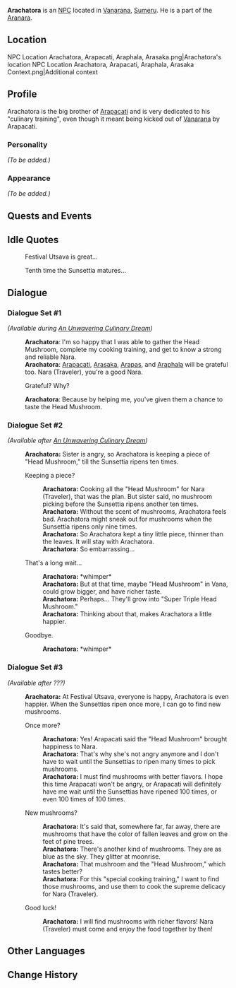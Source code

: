 {{Meta
|missing_NPC_profile  = yes
}}
{{Character Infobox
|type             = NPC
|image            = NPC Arachatora.png
|region           = Sumeru
|affiliation      = Aranara
|title            = 

|ancestry         = <!-- Clan/family -->
|father           = 
|mother           = 
|spouse           = 
|sibling          = Arasaka
|siblingNote      = brother
|sibling2         = Araphala
|siblingNote2     = brother
|sibling3         = Arapas
|siblingNote3     = brother
|sibling4         = Arapacati
|siblingNote4     = sister
|child            = 
|relative         = 

|dialoguereward   = 
}}
'''Arachatora''' is an [[NPC]] located in [[Vanarana]], [[Sumeru]]. He is a part of the [[Aranara]].

==Location==
<gallery>
NPC Location Arachatora, Arapacati, Araphala, Arasaka.png|Arachatora's location
NPC Location Arachatora, Arapacati, Araphala, Arasaka Context.png|Additional context
</gallery>

==Profile==
Arachatora is the big brother of [[Arapacati]] and is very dedicated to his "culinary training", even though it meant being kicked out of [[Vanarana]] by Arapacati.

===Personality===
''(To be added.)''

===Appearance===
''(To be added.)''

==Quests and Events==
{{Quests and Events}}

==Idle Quotes==
{{Dialogue start}}
: {{DIcon|Idle}} Festival Utsava is great...
: {{DIcon|Idle}} Tenth time the Sunsettia matures...
{{Dialogue end}}

==Dialogue==
===Dialogue Set #1===
''(Available during [[An Unwavering Culinary Dream]])''
{{Dialogue start}}
:'''Arachatora''': I'm so happy that I was able to gather the Head Mushroom, complete my cooking training, and get to know a strong and reliable Nara.
:'''Arachatora''': [[Arapacati]], [[Arasaka]], [[Arapas]], and [[Araphala]] will be grateful too. Nara (Traveler), you're a good Nara.
:{{DIcon}} Grateful? Why?
:'''Arachatora''': Because by helping me, you've given them a chance to taste the Head Mushroom.
{{Dialogue end}}

===Dialogue Set #2===
''(Available after [[An Unwavering Culinary Dream]])''
{{Dialogue start}}
:'''Arachatora:''' Sister is angry, so Arachatora is keeping a piece of "Head Mushroom," till the Sunsettia ripens ten times.
:{{DIcon}} Keeping a piece?
::'''Arachatora:''' Cooking all the "Head Mushroom" for Nara (Traveler), that was the plan. But sister said, no mushroom picking before the Sunsettia ripens another ten times.
::'''Arachatora:''' Without the scent of mushrooms, Arachatora feels bad. Arachatora might sneak out for mushrooms when the Sunsettia ripens only nine times.
::'''Arachatora:''' So Arachatora kept a tiny little piece, thinner than the leaves. It will stay with Arachatora.
::'''Arachatora:''' So embarrassing...
:{{DIcon}} That's a long wait...
::'''Arachatora:''' *whimper*
::'''Arachatora:''' But at that time, maybe "Head Mushroom" in Vana, could grow bigger, and have richer taste.
::'''Arachatora:''' Perhaps... They'll grow into "Super Triple Head Mushroom."
::'''Arachatora:''' Thinking about that, makes Arachatora a little happier.
:{{DIcon}} Goodbye.
::'''Arachatora:''' *whimper*
{{Dialogue end}}

===Dialogue Set #3===
''(Available after ???)''{{Verify}}
{{Dialogue start}}
:'''Arachatora:''' At Festival Utsava, everyone is happy, Arachatora is even happier. When the Sunsettias ripen once more, I can go to find new mushrooms.
:{{DIcon}} Once more?
::'''Arachatora:''' Yes! Arapacati said the "Head Mushroom" brought happiness to Nara.
::'''Arachatora:''' That's why she's not angry anymore and I don't have to wait until the Sunsettias to ripen many times to pick mushrooms.
::'''Arachatora:''' I must find mushrooms with better flavors. I hope this time Arapacati won't be angry, or Arapacati will definitely have me wait until the Sunsettias have ripened 100 times, or even 100 times of 100 times.
:{{DIcon}} New mushrooms?
::'''Arachatora:''' It's said that, somewhere far, far away, there are mushrooms that have the color of fallen leaves and grow on the feet of pine trees.
::'''Arachatora:''' There's another kind of mushrooms. They are as blue as the sky. They glitter at moonrise.
::'''Arachatora:''' That mushroom and the "Head Mushroom," which tastes better?
::'''Arachatora:''' For this "special cooking training," I want to find those mushrooms, and use them to cook the supreme delicacy for Nara (Traveler).
:{{DIcon}} Good luck!
::'''Arachatora:''' I will find mushrooms with richer flavors! Nara (Traveler) must come and enjoy the food together by then!
{{Dialogue end}}

<!--
==Trivia==
* 
-->
==Other Languages==
{{Other Languages
|default_hidden = 1
|en      = Arachatora
|zhs     = 兰茶荼
|zhs_rm  = Lánchátú
|zht     = 蘭茶荼
|zht_rm  = Lánchátú
|ja      = アランチャトラ
|ja_rm   = Aranchatora
|ko      = 아란차토라
|ko_rm   = Aranchatora
|es      = Arachatora
|fr      = Arachatora
|ru      = Арачатора
|th      = Arachatora
|vi      = Arachatora
|de      = Arachatora
|id      = Arachatora
|pt      = Arachatora
|tr      = Arachatora
|it      = Arachatora
}}

==Change History==
{{Change History|3.0}}
<!--
==References==
{{Reflist}}
-->